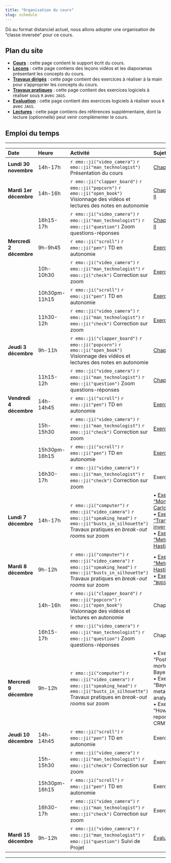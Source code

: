 ```yaml
---
title: "Organisation du cours"
slug: schedule
---
```


Dû au format distanciel actuel, nous allons adopter une organisation de "classe inversée" pour ce cours. 

## Plan du site

- [**Cours**](/cours/) <i class="fas fa-book-reader"></i> : cette page contient le support écrit du cours.
- [**Leçons**](/lectures/) <i class="fas fa-chalkboard-teacher"></i> : cette page contiens des leçons vidéos et les diaporamas présentant les concepts du cours.
- [**Travaux dirigés**](/TD/) <i class="fas fa-pencil-alt"></i> : cette page contient des exercices à réaliser à la main pour s'approprier les concepts du cours.
- [**Travaux pratiques**](/practicals/) <i class="fas fa-laptop-code"></i> : cette page contient des exercices logiciels à réaliser sous `R` avec `JAGS`.
 - [**Evaluation**](/projet/) <i class="fas fa-user-graduate"></i> : cette page contient des exercices logiciels à réaliser sous `R` avec `JAGS`.
 - [**Lectures**](/readings/) <i class="fas fa-newspaper"></i> : cette page contiens des références supplémentaire, dont la lecture (optionnelle) peut venir complémenter le cours.


## Emploi du temps

***

| **Date**       | **Heure**        | **Activité**                                                                                                      | **Sujet**                               |
|:---------------|:----------------|:------------------------------------------------------------------------------------------------------------------|:----------------------------------------|
| **Lundi 30 novembre**    | 14h-17h        | `r emo::ji("video_camera")` `r emo::ji("man_technologist")` Présentation du cours  | [Chapitre I](/cours/02-intro/) |
| **Mardi 1er décembre**   | 14h-16h        | `r emo::ji("clapper_board")` `r emo::ji("popcorn")` `r emo::ji("open_book")` Visionnage des vidéos et lectures des notes en autonomie | [Chapitres I & II](/cours/02-intro/)  |                                         |
|                | 16h15-17h | `r emo::ji("video_camera")` `r emo::ji("man_technologist")` `r emo::ji("question")` Zoom questions-réponses | [Chapitres I & II](/cours/04-modfreq/) |
| **Mercredi 2 décembre**  | 9h-9h45  | `r emo::ji("scroll")` `r emo::ji("pen")` TD en autonomie  | [Exercice 1](/td/01-exercice1/) |
|                | 10h-10h30   | `r emo::ji("video_camera")` `r emo::ji("man_technologist")` `r emo::ji("check")` Correction sur zoom |  [Exercice 1](/td/01-exercice1/) |
|                | 10h30pm- 11h15  | `r emo::ji("scroll")` `r emo::ji("pen")` TD en autonomie  | [Exercice 2](/td/02-exercice2/) |
|                | 11h30-12h      | `r emo::ji("video_camera")` `r emo::ji("man_technologist")` `r emo::ji("check")` Correction sur zoom |  [Exercice 2](/td/02-exercice2/) |
| **Jeudi 3 décembre**    | 9h-11h  | `r emo::ji("clapper_board")` `r emo::ji("popcorn")` `r emo::ji("open_book")` Visionnage des vidéos et lectures des notes en autonomie  | [Chapitre III](/cours/10-diffposterior/) |
|                | 11h15-12h | `r emo::ji("video_camera")` `r emo::ji("man_technologist")` `r emo::ji("question")` Zoom questions-réponses | [Chapitre III](/cours/10-diffposterior/) |
| **Vendredi 4 décembre** | 14h-14h45  | `r emo::ji("scroll")` `r emo::ji("pen")` TD en autonomie  | [Exercice 3](/td/03-exercice3/) |
|                | 15h-15h30   | `r emo::ji("video_camera")` `r emo::ji("man_technologist")` `r emo::ji("check")` Correction sur zoom |  [Exercice 3](/td/03-exercice3/) |
|                | 15h30pm- 16h15  | `r emo::ji("scroll")` `r emo::ji("pen")` TD en autonomie  | [Exercice 4](/td/04-exercice4/) |
|                | 16h30-17h      | `r emo::ji("video_camera")` `r emo::ji("man_technologist")` `r emo::ji("check")` Correction sur zoom |  Exercice 4 |
| **Lundi 7 décembre** | 14h-17h    | `r emo::ji("computer")` `r emo::ji("video_camera")` `r emo::ji("speaking_head")` `r emo::ji("busts_in_silhouette")` Travaux pratiques en *break-out rooms* sur zoom            | • [Exercice 1: "Monte-Carlo"](/practicals/01-piMCestimateQuestions/)  <br> • [Exercice 2: "Transformée inverse"](/practicals/02-inverseTransfoQuestions/) <br> • [Exercice 3: "Metropolis-Hastings"](/practicals/03-mhquestions/) |
| **Mardi 8 décembre** | 9h-12h    | `r emo::ji("computer")` `r emo::ji("video_camera")` `r emo::ji("speaking_head")` `r emo::ji("busts_in_silhouette")` Travaux pratiques en *break-out rooms* sur zoom            | • [Exercice 3: "Metropolis-Hastings"](/practicals/03-mhquestions/) <br> • [Exercice 4: "`BUGS` & `JAGS`"](/practicals/04-JAGSstart/) |
|                | 14h-16h  | `r emo::ji("clapper_board")` `r emo::ji("popcorn")` `r emo::ji("open_book")` Visionnage des vidéos et lectures en autonomie  | Chapitre IV |
|                | 16h15-17h | `r emo::ji("video_camera")` `r emo::ji("man_technologist")` `r emo::ji("question")` Zoom questions-réponses | Chapitre IV |
| **Mercredi 9 décembre** | 9h-12h    | `r emo::ji("computer")` `r emo::ji("video_camera")` `r emo::ji("speaking_head")` `r emo::ji("busts_in_silhouette")` Travaux pratiques en *break-out rooms* sur zoom |  • Exercice 5: "Post-mortem Bayes" <br> • Exercice 6: "Bayesian meta-analysis" <br> • Exercice 7: "How not to report a CRM" <br>|
| **Jeudi 10 décembre** | 14h-14h45  | `r emo::ji("scroll")` `r emo::ji("pen")` TD en autonomie  | Exercice 3 |
|                | 15h-15h30   | `r emo::ji("video_camera")` `r emo::ji("man_technologist")` `r emo::ji("check")` Correction sur zoom |  Exercice 3 |
|                | 15h30pm- 16h15  | `r emo::ji("scroll")` `r emo::ji("pen")` TD en autonomie  | Exercice 4 |
|                | 16h30-17h      | `r emo::ji("video_camera")` `r emo::ji("man_technologist")` `r emo::ji("check")` Correction sur zoom |  Exercice 4 |
| **Mardi 15 décembre** | 9h-12h | `r emo::ji("video_camera")` `r emo::ji("man_technologist")` `r emo::ji("question")` Suivi de Projet | [Évaluation](/projet/) |
***
